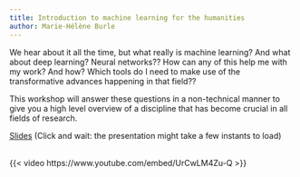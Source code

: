 ```yaml
---
title: Introduction to machine learning for the humanities
author: Marie-Hélène Burle
---
```


:::{.def}

We hear about it all the time, but what really is machine learning? And what about deep learning? Neural networks?? How can any of this help me with my work? And how? Which tools do I need to make use of the transformative advances happening in that field??

This workshop will answer these questions in a non-technical manner to give you a high level overview of a discipline that has become crucial in all fields of research.

:::

[Slides](intro_hss_slides.html){.btn .btn-outline-primary} [(Click and wait: the presentation might take a few instants to load)]{.inlinenote}
<br><br>

{{< video https://www.youtube.com/embed/UrCwLM4Zu-Q >}}

